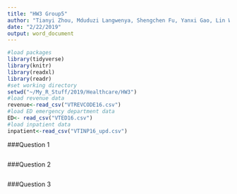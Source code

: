 ```yaml
---
title: "HW3 Group5"
author: "Tianyi Zhou, Mduduzi Langwenya, Shengchen Fu, Yanxi Gao, Lin Wang"
date: "2/22/2019"
output: word_document
---
```

```r
#load packages
library(tidyverse)
library(knitr)
library(readxl)
library(readr)
#set working directory
setwd("~/My_R_Stuff/2019/Healthcare/HW3")
#load revenue data
revenue<-read_csv("VTREVCODE16.csv")
#load ED emergency department data
ED<- read_csv("VTED16.csv")
#load inpatient data
inpatient<-read_csv("VTINP16_upd.csv")
```


###Question 1
```r

```

###Question 2
```r

```

###Question 3
```r

```

